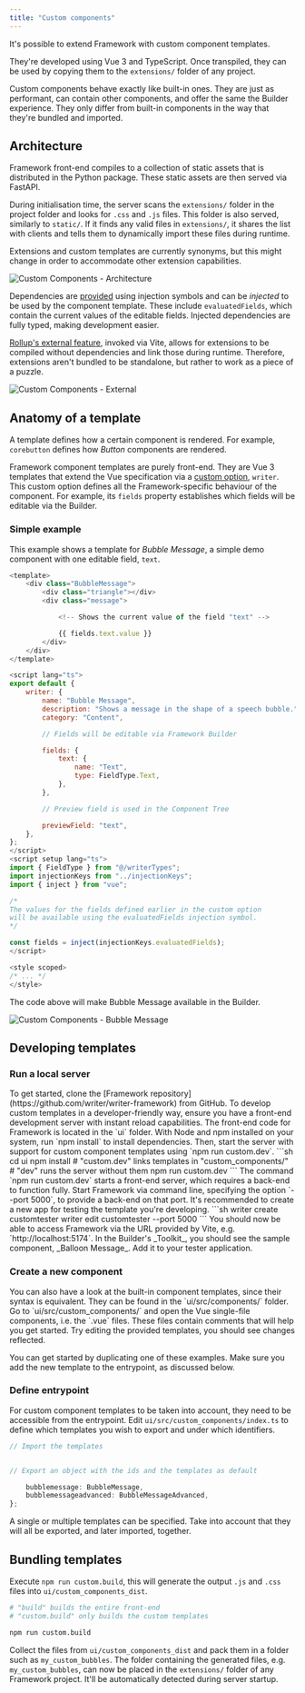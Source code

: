 ```yaml
---
title: "Custom components"
---
```


It's possible to extend Framework with custom component templates.

They're developed using Vue 3 and TypeScript. Once transpiled, they can be used by copying them to the `extensions/` folder of any project.

<Note>
	Custom components behave exactly like built-in ones. They are just as
	performant, can contain other components, and offer the same the Builder
	experience. They only differ from built-in components in the way that they're
	bundled and imported.
</Note>

## Architecture

Framework front-end compiles to a collection of static assets that is distributed in the Python package. These static assets are then served via FastAPI.

During initialisation time, the server scans the `extensions/` folder in the project folder and looks for `.css` and `.js` files. This folder is also served, similarly to `static/`. If it finds any valid files in `extensions/`, it shares the list with clients and tells them to dynamically import these files during runtime.

Extensions and custom templates are currently synonyms, but this might change in order to accommodate other extension capabilities.

![Custom Components - Architecture](/framework/images/custom-components.architecture.png)

Dependencies are [provided](https://vuejs.org/api/composition-api-dependency-injection.html) using injection symbols and can be _injected_ to be used by the component template. These include `evaluatedFields`, which contain the current values of the editable fields. Injected dependencies are fully typed, making development easier.

[Rollup's external feature](https://rollupjs.org/configuration-options/#external), invoked via Vite, allows for extensions to be compiled without dependencies and link those during runtime. Therefore, extensions aren't bundled to be standalone, but rather to work as a piece of a puzzle.

![Custom Components - External](/framework/images/custom-components.external.png)

## Anatomy of a template

A template defines how a certain component is rendered. For example, `corebutton` defines how _Button_ components are rendered.

Framework component templates are purely front-end. They are Vue 3 templates that extend the Vue specification via a [custom option](https://vuejs.org/api/utility-types.html#componentcustomoptions), `writer`. This custom option defines all the Framework-specific behaviour of the component. For example, its `fields` property establishes which fields will be editable via the Builder.

### Simple example

This example shows a template for _Bubble Message_, a simple demo component with one editable field, `text`.

```js
<template>
	<div class="BubbleMessage">
        <div class="triangle"></div>
        <div class="message">

            <!-- Shows the current value of the field "text" -->

            {{ fields.text.value }}
        </div>
	</div>
</template>

<script lang="ts">
export default {
    writer: {
		name: "Bubble Message",
		description: "Shows a message in the shape of a speech bubble.",
		category: "Content",

        // Fields will be editable via Framework Builder

        fields: {
			text: {
				name: "Text",
				type: FieldType.Text,
			},
		},

        // Preview field is used in the Component Tree

		previewField: "text",
	},
};
</script>
<script setup lang="ts">
import { FieldType } from "@/writerTypes";
import injectionKeys from "../injectionKeys";
import { inject } from "vue";

/*
The values for the fields defined earlier in the custom option
will be available using the evaluatedFields injection symbol.
*/

const fields = inject(injectionKeys.evaluatedFields);
</script>

<style scoped>
/* ... */
</style>
```

The code above will make Bubble Message available in the Builder.

![Custom Components - Bubble Message](/framework/images/custom-components.bubble-message.png)

## Developing templates

### Run a local server

<Steps>
	<Step title="Clone the Framework Repository">
		To get started, clone the [Framework
		repository](https://github.com/writer/writer-framework) from GitHub.
	</Step>
	<Step title="Set Up the Development Environment">
		To develop custom templates in a developer-friendly way, ensure you have a
		front-end development server with instant reload capabilities. The front-end
		code for Framework is located in the `ui` folder. With Node and npm
		installed on your system, run `npm install` to install dependencies. Then,
		start the server with support for custom component templates using `npm run
		custom.dev`. ```sh cd ui npm install # "custom.dev" links templates in
		"custom_components/" # "dev" runs the server without them npm run custom.dev
		```
	</Step>
	<Step title="Start the Back-End Server">
		The command `npm run custom.dev` starts a front-end server, which requires a
		back-end to function fully. Start Framework via command line, specifying the
		option `--port 5000`, to provide a back-end on that port. It's recommended
		to create a new app for testing the template you're developing. ```sh writer
		create customtester writer edit customtester --port 5000 ```
	</Step>
	<Step title="Access Framework and Test Custom Component">
		You should now be able to access Framework via the URL provided by Vite,
		e.g. `http://localhost:5174`. In the Builder's _Toolkit_, you should see the
		sample component, _Balloon Message_. Add it to your tester application.
	</Step>
</Steps>

### Create a new component

<Tip>
	You can also have a look at the built-in component templates, since their
	syntax is equivalent. They can be found in the `ui/src/components/` folder.
</Tip>
Go to `ui/src/custom_components/` and open the Vue single-file components, i.e. the
`.vue` files. These files contain comments that will help you get started. Try editing
the provided templates, you should see changes reflected.

You can get started by duplicating one of these examples. Make sure you add the new template to the entrypoint, as discussed below.

### Define entrypoint

For custom component templates to be taken into account, they need to be accessible from the entrypoint. Edit `ui/src/custom_components/index.ts` to define which templates you wish to export and under which identifiers.

```ts
// Import the templates


// Export an object with the ids and the templates as default

	bubblemessage: BubbleMessage,
	bubblemessageadvanced: BubbleMessageAdvanced,
};
```

A single or multiple templates can be specified. Take into account that they will all be exported, and later imported, together.

## Bundling templates

Execute `npm run custom.build`, this will generate the output `.js` and `.css` files into `ui/custom_components_dist`.

```sh
# "build" builds the entire front-end
# "custom.build" only builds the custom templates

npm run custom.build
```

Collect the files from `ui/custom_components_dist` and pack them in a folder such as `my_custom_bubbles`. The folder containing the generated files, e.g. `my_custom_bubbles`, can now be placed in the `extensions/` folder of any Framework project. It'll be automatically detected during server startup.
